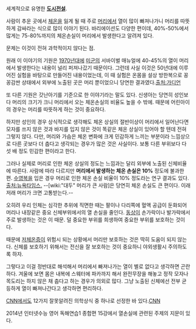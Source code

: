 세계적으로 유명한 '''[[도시전설]]'''.

사람이 추운 곳에서 [[체온]]을 잃게 될 때 주로 [[머리]]에서 열이 많이 빠져나가니 머리를 따뜻하게 감싸라는 식으로 많이 이야기 된다. 바리에이션도 다양한 편이데, 40%-50%에서 많게는 75-80%까지의 체온손실이 머리에서 발생한다고 알려져 있다.

문제는 이것이 전혀 과학적이지 않다는 점.

원래 이 이야기의 기원은 [[1970년대]]에 [[미군]]의 서바이벌 매뉴얼에 40-45%의 열이 머리에서 발생한다는 내용이 널리 퍼져나갔기 때문이다. 그런데 사실 이것은 50년대에 이루어진 실험을 바탕으로 만들어진 내용이었는데, 이 때 실험은 온몸을 설상 방한복으로 꽁꽁감싼 상태에서 외부에 노출된 곳은 머리 뿐이었으니 당연한 결과였다.[http://www.theguardian.com/science/2008/dec/17/medicalresearch-humanbehaviour 출처:가디언]

또 다른 기원은 갓난아기를 기준으로 한 이야기라는 말도 있다. 신생아는 당연히 성인보다 머리의 크기가 크니 머리에서 오는 체온손실의 비율도 높을 수 밖에. 때문에 어린아이의 경우는 머리를 따뜻하게 하는 것이 중요하다.

하지만 성인의 경우 상식적으로 생각해도 체온 상실의 절반이상이 머리에서 일어난다면 모자를 쓰지 않은 것과 바지를 입지 않은 것이 똑같은 체온 상실이 있어야 할 텐데 전혀 그렇지 않다. 다만, 머리와 가슴은 체온 변화에 크게 민감하게 느끼는 부분이라 느낌상으로 다른 곳보다 더 춥다고 생각되는 경우가 많은 것은 사실이다. 보통 다른 부위보다 다섯 배 정도 민감한 편이라고 한다.

그러나 실제로 머리로 인한 체온 상실의 정도는 느낌과는 달리 외부에 노출된 신체비율에 따른다. 사람에 따라 다르지만 '''머리에서 발생하는 체온 손실은 10%''' 정도에 불과한 편. [[수영복]]을 입은 경우 머리로 인한 체온 손실 비율이 10% 정도라는 연구 결과도 있다. [http://www.nytimes.com/2004/10/26/health/26real.html?_r=0 출처:뉴욕타임스.] --[wiki:"대두" 머리가 큰 사람]은 당연히 체온 손실도 큰 편이다. 이래저래 머리가 크면 고통받는다.-- 

오히려 우리 인체는 심각한 추위에 직면한 때는 팔이나 다리쪽에 혈액 공급이 둔화되어 머리나 내장같은 중요 신체부위에서의 열 손실을 줄인다. [[동상]]이 손가락이나 발가락에서 주로 발생하는 것은 이 때문. 덜 중요한 부위를 희생하여 중요한 부위를 보호하는 것이다.

때문에 [[저체온증]]이 위험시 되는 상황에서 머리만 보호하는 것은 딱히 도움이 되지 않는다. 신체를 보호하기 위해서는 전신을 잘 보호하는 것이 중요하니 야외생활시 주의하도록 하자.

그렇다고 이걸 정반대로 해석해서 머리에서 빠져나가는 열이 별로 없다고 생각하면 곤란하다. 겨울에 보면 몸은 내복에 스웨터에 파카까지 해서 완전무장을 해놓고 정작 모자나 목도리는 하지 않은 채 춥다고 하는 경우가 의외로 많다. 그냥 노출된 신체에선 전부 균등하게 열이 빠져나간다고 생각하면 편리하다.

[[CNN]]에서도 12가지 잘못알려진 의학상식 중 하나로 선정한 바 있다.[http://edition.cnn.com/2010/HEALTH/08/31/rs.12.health.myths/index.html CNN]


2014년 인터넷수능 영어 독해연습1 종합편 15강에서 열손실에 관련된 주제의 지문이 있다.
